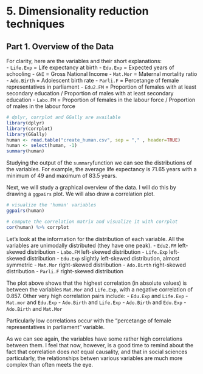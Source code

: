 
# 5. Dimensionality reduction techniques

##  Part 1. Overview of the Data

For clarity, here are the variables and their short explanations:  
- `Life.Exp` = Life expectancy at birth
- `Edu.Exp` = Expected years of schooling 
- `GNI` = Gross National Income
- `Mat.Mor` = Maternal mortality ratio
- `Ado.Birth` = Adolescent birth rate 
- `Parli.F` = Percetange of female representatives in parliament 
- `Edu2.FM` = Proportion of females with at least secondary education / Proportion of males with at least secondary education
- `Labo.FM` = Proportion of females in the labour force / Proportion of males in the labour force

```r
# dplyr, corrplot and GGally are available
library(dplyr)
library(corrplot)
library(GGally)
human <- read.table("create_human.csv", sep = "," , header=TRUE)
human <- select(human, -1)
summary(human)
```


Studying the output of the `summary`function we can see the distributions of the variables. For example, the average life expectancy is 71.65 years with a minimum of 49 and maximum of 83.5 years.

Next, we will study a graphical overview of the data. I will do this by drawing a `ggpairs` plot. We will also draw a correlation plot.

```r

# visualize the 'human' variables
ggpairs(human)

# compute the correlation matrix and visualize it with corrplot
cor(human) %>% corrplot

```

Let's look at the information for the distribution of each variable.  All the variables are unimodally distributed (they have one peak).
- `Edu2.FM` left-skewed distribution
- `Labo.FM` left-skewed distribution
- `Life.Exp` left-skewed distribution
- `Edu.Exp` slightly left-skewed distribution, almost symmetric
- `Mat.Mor` right-skewed distribution
- `Ado.Birth` right-skewed distribution
- `Parli.F` right-skewed distribution

The plot above shows that the highest correlation (in absolute values) is between the variables `Mat.Mor` and `Life.Exp`, with a negative correlation of 0.857. Other very high correlation pairs include:
- `Edu.Exp` and `Life.Exp`
- `Mat.mor` and `Edu.Exp`
- `Ado.Birth` and `Life.Exp`
- `Ado.Birth` and `Edu.Exp`
- `Ado.Birth` and `Mat.Mor`

Particularly low correlations occur with the "percetange of female representatives in parliament" variable. 

As we can see again, the variables have some rather high correlations between them. I feel that now, however, is a good time to remind about the fact that correlation does *not* equal causality, and that in social sciences particularly, the relationships betwen various variables are much more complex than often meets the eye.
